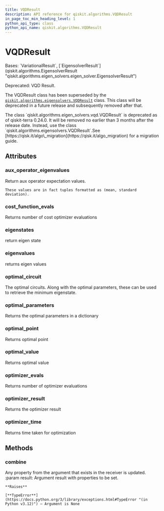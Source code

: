 ```yaml
---
title: VQDResult
description: API reference for qiskit.algorithms.VQDResult
in_page_toc_min_heading_level: 1
python_api_type: class
python_api_name: qiskit.algorithms.VQDResult
---
```


# VQDResult

<Class id="qiskit.algorithms.VQDResult" isDedicatedPage={true} github="https://github.com/qiskit/qiskit/tree/stable/0.25/qiskit/algorithms/eigen_solvers/vqd.py" signature="qiskit.algorithms.VQDResult">
  Bases: `VariationalResult`, [`EigensolverResult`](qiskit.algorithms.EigensolverResult "qiskit.algorithms.eigen_solvers.eigen_solver.EigensolverResult")

  Deprecated: VQD Result.

  The VQDResult class has been superseded by the [`qiskit.algorithms.eigensolvers.VQDResult`](qiskit.algorithms.eigensolvers.VQDResult "qiskit.algorithms.eigensolvers.VQDResult") class. This class will be deprecated in a future release and subsequently removed after that.

  <Admonition title="Deprecated since version 0.24.0" type="danger">
    The class `qiskit.algorithms.eigen_solvers.vqd.VQDResult` is deprecated as of qiskit-terra 0.24.0. It will be removed no earlier than 3 months after the release date. Instead, use the class `qiskit.algorithms.eigensolvers.VQDResult`.See [https://qisk.it/algo\_migration](https://qisk.it/algo_migration) for a migration guide.
  </Admonition>

  ## Attributes

  ### aux\_operator\_eigenvalues

  <Attribute id="qiskit.algorithms.VQDResult.aux_operator_eigenvalues" name="aux_operator_eigenvalues">
    Return aux operator expectation values.

    These values are in fact tuples formatted as (mean, standard deviation).
  </Attribute>

  ### cost\_function\_evals

  <Attribute id="qiskit.algorithms.VQDResult.cost_function_evals" name="cost_function_evals">
    Returns number of cost optimizer evaluations
  </Attribute>

  ### eigenstates

  <Attribute id="qiskit.algorithms.VQDResult.eigenstates" name="eigenstates">
    return eigen state
  </Attribute>

  ### eigenvalues

  <Attribute id="qiskit.algorithms.VQDResult.eigenvalues" name="eigenvalues">
    returns eigen values
  </Attribute>

  ### optimal\_circuit

  <Attribute id="qiskit.algorithms.VQDResult.optimal_circuit" name="optimal_circuit">
    The optimal circuits. Along with the optimal parameters, these can be used to retrieve the minimum eigenstate.
  </Attribute>

  ### optimal\_parameters

  <Attribute id="qiskit.algorithms.VQDResult.optimal_parameters" name="optimal_parameters">
    Returns the optimal parameters in a dictionary
  </Attribute>

  ### optimal\_point

  <Attribute id="qiskit.algorithms.VQDResult.optimal_point" name="optimal_point">
    Returns optimal point
  </Attribute>

  ### optimal\_value

  <Attribute id="qiskit.algorithms.VQDResult.optimal_value" name="optimal_value">
    Returns optimal value
  </Attribute>

  ### optimizer\_evals

  <Attribute id="qiskit.algorithms.VQDResult.optimizer_evals" name="optimizer_evals">
    Returns number of optimizer evaluations
  </Attribute>

  ### optimizer\_result

  <Attribute id="qiskit.algorithms.VQDResult.optimizer_result" name="optimizer_result">
    Returns the optimizer result
  </Attribute>

  ### optimizer\_time

  <Attribute id="qiskit.algorithms.VQDResult.optimizer_time" name="optimizer_time">
    Returns time taken for optimization
  </Attribute>

  ## Methods

  ### combine

  <Function id="qiskit.algorithms.VQDResult.combine" name="combine" signature="combine(result)">
    Any property from the argument that exists in the receiver is updated. :param result: Argument result with properties to be set.

    **Raises**

    [**TypeError**](https://docs.python.org/3/library/exceptions.html#TypeError "(in Python v3.12)") – Argument is None
  </Function>
</Class>

